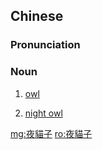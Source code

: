{{also|夜猫子}}
==Chinese==
{{zh-forms|s=夜猫子|lit=night cat}}

===Pronunciation===
{{zh-pron
|m=yèmāozi
|c=je6 maau1 zi2
|cat=n
}}

===Noun===
{{zh-noun}}

# {{lb|zh|colloquial}} [[owl]] {{zh-mw|m:隻}}
# {{lb|zh|colloquial|figurative}} [[night owl]] {{zh-mw|m:個|m:隻}}
#: {{zh-x|你 是 個 夜貓子，還是 早起 者？|Are you a '''night owl''' or an early bird?}}

[[mg:夜貓子]]
[[ro:夜貓子]]